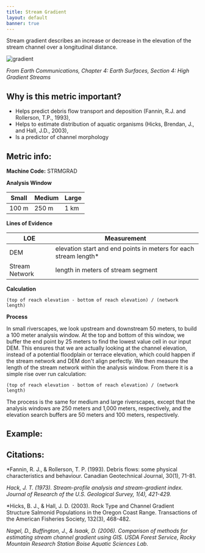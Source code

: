 ```yaml
---
title: Stream Gradient
layout: default
banner: true
---
```


Stream gradient describes an increase or decrease in the elevation of the stream channel over a longitudinal distance.

![gradient](https://user-images.githubusercontent.com/73319684/182425741-dc11be3e-ffda-47f3-90b5-62802619d6d0.png)

*From Earth Communications, Chapter 4: Earth Surfaces, Section 4: High Gradient Streams*

## Why is this metric important?

* Helps predict debris flow transport and deposition (Fannin, R.J. and Rollerson, T.P., 1993),
* Helps to estimate distribution of aquatic organisms (Hicks, Brendan, J., and Hall, J.D., 2003), 
* Is a predictor of channel morphology



## Metric info:

**Machine Code:** STRMGRAD

**Analysis Window**

| Small | Medium | Large |
| ----- | ------ | ----- |
| 100 m | 250 m  | 1 km  |

**Lines of Evidence**

| LOE            | Measurement                                                  |
| -------------- | ------------------------------------------------------------ |
| DEM            | elevation start and end points in meters for each stream length* |
| Stream Network | length in meters of stream segment                           |

**Calculation**

`(top of reach elevation - bottom of reach elevation) / (network length)`

**Process**

In small riverscapes, we look upstream and downstream 50 meters, to build a 100 meter analysis window. At the top and bottom of this window, we buffer the end point by 25 meters to find the lowest value cell in our input DEM. This ensures that we are actually looking at the channel elevation, instead of a potential floodplain or terrace elevation, which could happen if the stream network and DEM don't align perfectly. We then measure the length of the stream network within the analysis window. From there it is a simple rise over run calculation:

`(top of reach elevation - bottom of reach elevation) / (network length)`

The process is the same for medium and large riverscapes, except that the analysis windows are 250 meters and 1,000 meters, respectively, and the elevation search buffers are 50 meters and 100 meters, respectively. 

## Example:



## Citations:

*Fannin, R. J., & Rollerson, T. P. (1993). Debris flows: some physical characteristics and behaviour. Canadian Geotechnical Journal, 30(1), 71-81.

*Hack, J. T. (1973). Stream-profile analysis and stream-gradient index. Journal of Research of the U.S. Geological Survey, 1(4), 421-429.*

*Hicks, B. J., & Hall, J. D. (2003). Rock Type and Channel Gradient Structure Salmonid Populations in the Oregon Coast Range. Transactions of the American Fisheries Society, 132(3), 468-482.

*Nagel, D., Buffington, J., & Isaak, D. (2006). Comparison of methods for estimating stream channel gradient using GIS. USDA Forest Service, Rocky Mountain Research Station Boise Aquatic Sciences Lab.*



